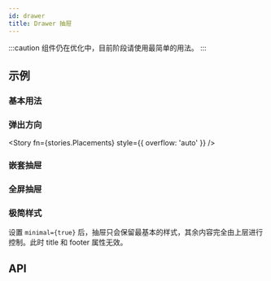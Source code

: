 ```yaml
---
id: drawer
title: Drawer 抽屉
---
```



:::caution
组件仍在优化中，目前阶段请使用最简单的用法。
:::

## 示例

### 基本用法

<Story fn={stories.Basic} />

### 弹出方向

<Story fn={stories.Placements} style={{ overflow: 'auto' }} />

### 嵌套抽屉

<Story fn={stories.Nested} />

### 全屏抽屉

<Story fn={stories.Fullscreen} />

### 极简样式

设置 `minimal={true}` 后，抽屉只会保留最基本的样式，其余内容完全由上层进行控制。此时 title 和 footer 属性无效。

<Story fn={stories.Minimal} />

## API

<PropsTable component={Drawer} />
